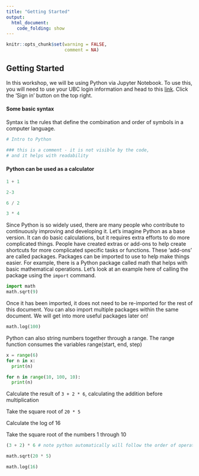 ```yaml
---
title: "Getting Started"
output:
  html_document:
    code_folding: show
---
```


```r
knitr::opts_chunk$set(warning = FALSE,
                      comment = NA)
```

## Getting Started

In this workshop, we will be using Python via Jupyter Notebook. To use this, you will need to use your UBC login information and head to this [link ](https://ubc.syzygy.ca/). Click the 'Sign in' button on the top right.

#### Some basic syntax

Syntax is the rules that define the combination and order of symbols in a computer language.

```python
# Intro to Python

### this is a comment - it is not visible by the code, 
# and it helps with readability
```

#### Python can be used as a calculator

```python
1 + 1
```

```python
2-3
```

```python
6 / 2
```

```python
3 * 4
```

Since Python is so widely used, there are many people who contribute to continuously improving and developing it. Let's imagine Python as a base version. It can do basic calculations, but it requires extra efforts to do more complicated things. People have created extras or add-ons to help create shortcuts for more complicated specific tasks or functions. These 'add-ons' are called packages. Packages can be imported to use to help make things easier. For example, there is a Python package called math that helps with basic mathematical operations. Let's look at an example here of calling the package using the ```import``` command.

```python
import math
math.sqrt(9)
```

Once it has been imported, it does not need to be re-imported for the rest of this document. You can also import multiple packages within the same document. We will get into more useful packages later on!

```python
math.log(100)
```

Python can also string numbers together through a range. The range function consumes the variables range(start, end, step)

```python
x = range(6)
for n in x:
  print(n)
```

```python
for n in range(10, 100, 10):
  print(n)
```

:::exercise

Calculate the result of `3 + 2 * 6`, calculating the addition before multiplication

Take the square root of `20 * 5`

Calculate the log of 16

Take the square root of the numbers 1 through 10

:::

:::solution

```python
(3 + 2) * 6 # note python automatically will follow the order of operations

math.sqrt(20 * 5)

math.log(16)
```

:::